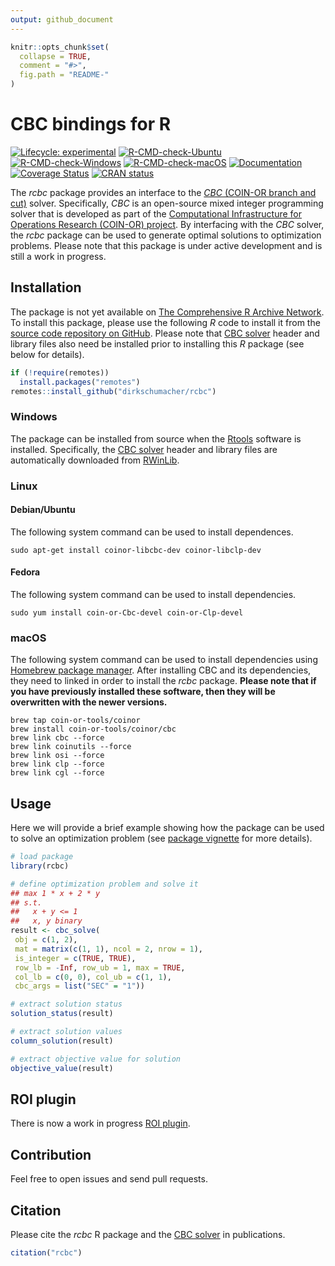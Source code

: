 ```yaml
---
output: github_document
---
```


<!-- README.md is generated from README.Rmd. Please edit that file -->

```r
knitr::opts_chunk$set(
  collapse = TRUE,
  comment = "#>",
  fig.path = "README-"
)
```

# CBC bindings for R
<!-- badges: start -->
[![Lifecycle: experimental](https://img.shields.io/badge/Lifecycle-experimental-orange.svg)](https://www.tidyverse.org/lifecycle/#experimental)
[![R-CMD-check-Ubuntu](https://img.shields.io/github/actions/workflow/status/dirkschumacher/rcbc/check-ubuntu.yaml?branch=master&label=Ubuntu)](https://github.com/dirkschumacher/rcbc/actions)
[![R-CMD-check-Windows](https://img.shields.io/github/actions/workflow/status/dirkschumacher/rcbc/check-windows.yaml?branch=master&label=Windows)](https://github.com/dirkschumacher/rcbc/actions)
[![R-CMD-check-macOS](https://img.shields.io/github/actions/workflow/status/dirkschumacher/rcbc/check-macos.yaml?branch=master&label=macOS)](https://github.com/dirkschumacher/rcbc/actions)
[![Documentation](https://img.shields.io/github/actions/workflow/status/dirkschumacher/rcbc/documentation.yaml?branch=master&label=Documentation)](https://github.com/dirkschumacher/rcbc/actions)
[![Coverage Status](https://img.shields.io/codecov/c/github/dirkschumacher/rcbc?label=Coverage)](https://codecov.io/github/dirkschumacher/rcbc?branch=master)
[![CRAN status](https://www.r-pkg.org/badges/version/rcbc)](https://CRAN.R-project.org/package=rcbc)
<!-- badges: end -->

The _rcbc_ package provides an interface to the [_CBC_ (COIN-OR branch and cut)](https://projects.coin-or.org/Cbc) solver. Specifically, _CBC_ is an open-source mixed integer programming solver that is developed as part of the [Computational Infrastructure for Operations Research (COIN-OR) project](http://coin-or.org/). By interfacing with the _CBC_ solver, the _rcbc_ package can be used to generate optimal solutions to optimization problems. Please note that this package is under active development and is still a work in progress.

## Installation

The package is not yet available on [The Comprehensive R Archive Network](https://cran.r-project.org/). To install this package, please use the following _R_ code to install it from the [source code repository on GitHub](https://github.com/dirkschumacher/rcbc). Please note that [CBC solver](https://projects.coin-or.org/Cbc) header and library files also need be installed prior to installing this _R_ package (see below for details).

```r
if (!require(remotes))
  install.packages("remotes")
remotes::install_github("dirkschumacher/rcbc")
```

### Windows

The package can be installed from source when the [Rtools](https://cran.r-project.org/bin/windows/Rtools/) software is installed. Specifically, the [CBC solver](https://projects.coin-or.org/Cbc) header and library files are automatically downloaded from [RWinLib](https://github.com/rwinlib/cbc).

### Linux

#### Debian/Ubuntu

The following system command can be used to install dependences.

```
sudo apt-get install coinor-libcbc-dev coinor-libclp-dev
```

#### Fedora

The following system command can be used to install dependencies.

```
sudo yum install coin-or-Cbc-devel coin-or-Clp-devel
```

### macOS

The following system command can be used to install dependencies using [Homebrew package manager](https://brew.sh/). After installing CBC and its dependencies, they need to linked in order to install the _rcbc_ package. **Please note that if you have previously installed these software, then they will be overwritten with the newer versions.**

```
brew tap coin-or-tools/coinor
brew install coin-or-tools/coinor/cbc
brew link cbc --force
brew link coinutils --force
brew link osi --force
brew link clp --force
brew link cgl --force
```

## Usage

Here we will provide a brief example showing how the package can be used to solve an optimization problem (see [package vignette](https://dirkschumacher.github.io/rcbc/articles/rcbc.html) for more details).

```r
# load package
library(rcbc)

# define optimization problem and solve it
## max 1 * x + 2 * y
## s.t.
##   x + y <= 1
##   x, y binary
result <- cbc_solve(
 obj = c(1, 2),
 mat = matrix(c(1, 1), ncol = 2, nrow = 1),
 is_integer = c(TRUE, TRUE),
 row_lb = -Inf, row_ub = 1, max = TRUE,
 col_lb = c(0, 0), col_ub = c(1, 1),
 cbc_args = list("SEC" = "1"))

# extract solution status
solution_status(result)

# extract solution values
column_solution(result)

# extract objective value for solution
objective_value(result)
```

## ROI plugin

There is now a work in progress [ROI plugin](https://github.com/dirkschumacher/ROI.plugin.cbc).

## Contribution

Feel free to open issues and send pull requests.

## Citation

Please cite the _rcbc_ R package and the [CBC solver](https://projects.coin-or.org/Cbc) in publications.

```r
citation("rcbc")
```
